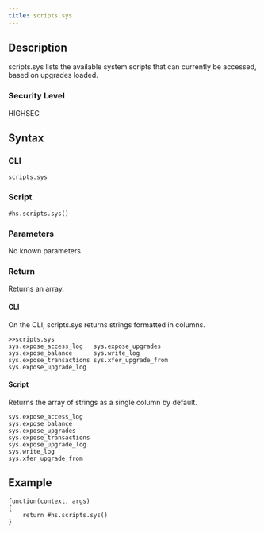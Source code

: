 ```yaml
---
title: scripts.sys
---
```


## Description

scripts.sys lists the available system scripts that can currently be accessed, based on upgrades loaded.

### Security Level

HIGHSEC

## Syntax

### CLI

```
scripts.sys
```

### Script

```
#hs.scripts.sys()
```

### Parameters

No known parameters.

### Return

Returns an array.

#### CLI

On the CLI, scripts.sys returns strings formatted in columns.

```
>>scripts.sys
sys.expose_access_log   sys.expose_upgrades  
sys.expose_balance      sys.write_log        
sys.expose_transactions sys.xfer_upgrade_from
sys.expose_upgrade_log
```

#### Script

Returns the array of strings as a single column by default.

```
sys.expose_access_log
sys.expose_balance
sys.expose_upgrades
sys.expose_transactions
sys.expose_upgrade_log
sys.write_log
sys.xfer_upgrade_from
```

## Example

```
function(context, args)
{
	return #hs.scripts.sys()
}
```
